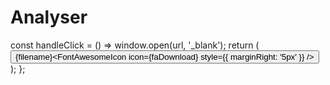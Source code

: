 # Analyser

  const handleClick = () => window.open(url, '_blank');
  return (
    <button
      onClick={handleClick}
      className={styles.download}>
      <span>{filename}<FontAwesomeIcon icon={faDownload} style={{ marginRight: '5px' }} /></span>
    </button>
  );
};


<div className={styles.rapporter}>
    <DownloadButton filename={"Stresstest portefølje H1 2025"} url={'/dataset/Stresstest_H1_2025_FE.pdf'} />
    <DownloadButton filename={"Risikoanalyse MOWI 2025"} url={'/dataset/Risikoanalyse av MOWI trend 220925.pdf'} />
</div>